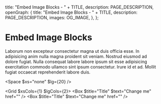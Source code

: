 
  title: "Embed Image Blocks - " + TITLE,
  description: PAGE_DESCRIPTION,
  openGraph: {
    title: "Embed Image Blocks - " + TITLE,
    description: PAGE_DESCRIPTION,
    images: OG_IMAGE,
  },
};

# Embed Image Blocks
Laborum non excepteur consectetur magna ut duis officia esse. In adipisicing anim nulla magna proident sit veniam. Nostrud eiusmod ad dolore fugiat. Nulla consequat labore labore ipsum sit esse adipisicing exercitation commodo ullamco sint ipsum consectetur. Irure id et ad. Mollit fugiat occaecat reprehenderit labore duis.

<Space $xs="none" $lg={20} />

<Grid $xsCols={1} $lgCols={2}>
  <Box $title="Title" $text="Change me" href="" />
  <Box $title="Title" $text="Change me" href="" />
</Grid>

